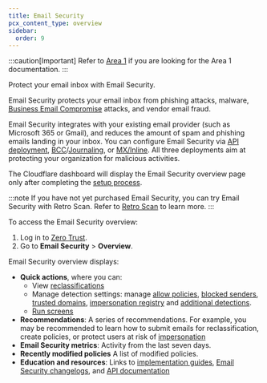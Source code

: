 ```yaml
---
title: Email Security
pcx_content_type: overview
sidebar:
  order: 9
---
```



:::caution[Important]
Refer to [Area 1](/email-security/) if you are looking for the Area 1 documentation.
:::

<Description>Protect your email inbox with Email Security.</Description>

Email Security protects your email inbox from phishing attacks, malware, [Business Email Compromise](https://www.cloudflare.com/en-gb/learning/email-security/business-email-compromise-bec/) attacks, and vendor email fraud.

Email Security integrates with your existing email provider (such as Microsoft 365 or Gmail), and reduces the amount of spam and phishing emails landing in your inbox. You can configure Email Security via [API deployment](/cloudflare-one/email-security/setup/post-delivery-deployment/api/), [BCC](/cloudflare-one/email-security/setup/post-delivery-deployment/bcc-journaling/bcc-setup/gmail-bcc-setup/gmail-bcc-setup/)/[Journaling](/cloudflare-one/email-security/setup/post-delivery-deployment/bcc-journaling/journaling-setup/m365-journaling/), or [MX/Inline](/cloudflare-one/email-security/setup/pre-delivery-deployment/mx-inline-deployment-setup/). All three deployments aim at protecting your organization for malicious activities.

The Cloudflare dashboard will display the Email Security overview page only after completing the [setup process](/cloudflare-one/email-security/setup/).

:::note
If you have not yet purchased Email Security, you can try Email Security with Retro Scan. Refer to [Retro Scan](/cloudflare-one/email-security/retro-scan/) to learn more.
:::

To access the Email Security overview:

1. Log in to [Zero Trust](https://one.dash.cloudflare.com/).
2. Go to **Email Security** > **Overview**.

Email Security overview displays:

- **Quick actions**, where you can:
  - View [reclassifications](/cloudflare-one/email-security/email-monitoring/search-email/#reclassify-messages)
  - Manage detection settings: manage [allow policies](/cloudflare-one/email-security/detection-settings/allow-policies/), [blocked senders](/cloudflare-one/email-security/detection-settings/blocked-senders/), [trusted domains](/cloudflare-one/email-security/detection-settings/trusted-domains/), [impersonation registry](/cloudflare-one/email-security/detection-settings/impersonation-registry/) and [additional detections](/cloudflare-one/email-security/detection-settings/additional-detections/).
  - [Run screens](/cloudflare-one/email-security/email-monitoring/search-email/#screen-criteria)
- **Recommendations**: A series of recommendations. For example, you may be recommended to learn how to submit emails for reclassification, create policies, or protect users at risk of [impersonation](/cloudflare-one/email-security/detection-settings/impersonation-registry/)
- **Email Security metrics**: Activity from the last seven days.
- **Recently modified policies** A list of modified policies.
- **Education and resources**: Links to [implementation guides](/cloudflare-one/implementation-guides/), [Email Security changelogs](/cloudflare-one/changelog/email-security/), and [API documentation](https://developers.cloudflare.com/api/resources/email_security/subresources/investigate/methods/get/)